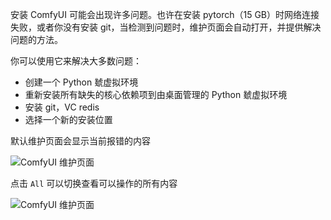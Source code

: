 安装 ComfyUI 可能会出现许多问题。也许在安装 pytorch（15 GB）时网络连接失败，或者你没有安装 git，当检测到问题时，维护页面会自动打开，并提供解决问题的方法。

你可以使用它来解决大多数问题：

- 创建一个 Python 虦虚拟环境
- 重新安装所有缺失的核心依赖项到由桌面管理的 Python 虦虚拟环境
- 安装 git，VC redis
- 选择一个新的安装位置

默认维护页面会显示当前报错的内容

![ComfyUI 维护页面](/images/desktop/maintenance-1.jpg)

点击 `All` 可以切换查看可以操作的所有内容

![ComfyUI 维护页面](/images/desktop/maintenance-2.jpg)
